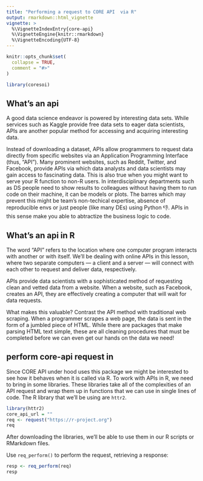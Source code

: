 ```yaml
---
title: "Performing a request to CORE API  via R"
output: rmarkdown::html_vignette
vignette: >
  %\VignetteIndexEntry{core-api}
  %\VignetteEngine{knitr::rmarkdown}
  %\VignetteEncoding{UTF-8}
---
```


```r
knitr::opts_chunk$set(
  collapse = TRUE,
  comment = "#>"
)
```

```r
library(coresoi)
```


## What's an api
A good data science endeavor is powered by interesting data sets. While services such as Kaggle provide free data sets to eager data scientists, APIs are another popular method for accessing and acquiring interesting data.

Instead of downloading a dataset, APIs allow programmers to request data directly from specific websites via an Application Programming Interface (thus, "API"). Many prominent websites, such as Reddit, Twitter, and Facebook, provide APIs via which data analysts and data scientists may gain access to fascinating data. This is also true when you might want to serve your R function to non-R users. In interdisciplinary departments such as DS people need to show results to colleagues without having them to run code on their machine, it can be models or plots. The barres which may prevent this might be team's non-techical expertise, absence of reproducible envs or just people (like many DEs) using Python 👎.
APIs in this sense make you able to abtractize the business logic to code.



## What's an api in R

The word "API" refers to the location where one computer program interacts with another or with itself. We'll be dealing with online APIs in this lesson, where two separate computers — a client and a server — will connect with each other to request and deliver data, respectively.

APIs provide data scientists with a sophisticated method of requesting clean and vetted data from a website. When a website, such as Facebook, creates an API, they are effectively creating a computer that will wait for data requests.

What makes this valuable? Contrast the API method with traditional web scraping. When a programmer scrapes a web page, the data is sent in the form of a jumbled piece of HTML. While there are packages that make parsing HTML text simple, these are all cleaning procedures that must be completed before we can even get our hands on the data we need!


## perform core-api request in 
Since CORE API under hood uses this package we might be interested to see how it behaves when it is called via R.
To work with APIs in R, we need to bring in some libraries. These libraries take all of the complexities of an API request and wrap them up in functions that we can use in single lines of code. The R library that we’ll be using are `httr2`.

```r
library(httr2)
core_api_url = ""
req <- request("https://r-project.org")
req
```

After downloading the libraries, we’ll be able to use them in our R scripts or RMarkdown files.

Use `req_perform()` to perform the request, retrieving a response:


```r
resp <- req_perform(req)
resp
```

